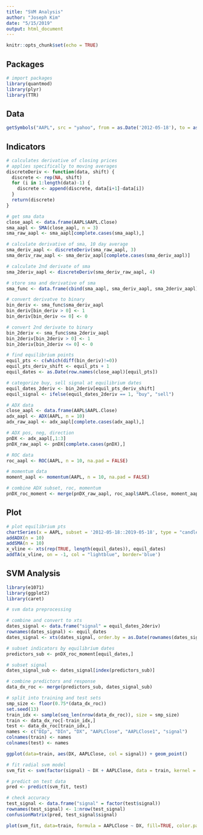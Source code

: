 ```yaml
---
title: "SVM Analysis"
author: "Joseph Kim"
date: "5/15/2019"
output: html_document
---
```


```r
knitr::opts_chunk$set(echo = TRUE)
```

## Packages

```r
# import packages
library(quantmod)
library(plyr)
library(TTR)
```

## Data

```r
getSymbols("AAPL", src = "yahoo", from = as.Date('2012-05-18'), to = as.Date('2019-05-18'))
```

## Indicators 

```r
# calculates derivative of closing prices
# applies specifically to moving averages
discreteDeriv <- function(data, shift) {
  discrete <- rep(NA, shift)
  for (i in 1:length(data)-1) {
    discrete <- append(discrete, data[i+1]-data[i])
  }
  return(discrete)
}
```

```r
# get sma data
close_aapl <- data.frame(AAPL$AAPL.Close)
sma_aapl <- SMA(close_aapl, n = 3)
sma_raw_aapl <- sma_aapl[complete.cases(sma_aapl),]
```

```r
# calculate derivative of sma, 10 day average
sma_deriv_aapl <- discreteDeriv(sma_raw_aapl, 3)
sma_deriv_raw_aapl <- sma_deriv_aapl[complete.cases(sma_deriv_aapl)]
```

```r
# calculate 2nd derivate of sma
sma_2deriv_aapl <- discreteDeriv(sma_deriv_raw_aapl, 4)
```

```r
# store sma and derivative of sma
sma_func <- data.frame(cbind(sma_aapl, sma_deriv_aapl, sma_2deriv_aapl))
```

```r
# convert derivatve to binary
bin_deriv <- sma_func$sma_deriv_aapl
bin_deriv[bin_deriv > 0] <- 1
bin_deriv[bin_deriv <= 0] <- 0

# convert 2nd derivate to binary
bin_2deriv <- sma_func$sma_2deriv_aapl
bin_2deriv[bin_2deriv > 0] <- 1
bin_2deriv[bin_2deriv <= 0] <- 0

# find equilibrium points
equil_pts <- c(which(diff(bin_deriv)!=0))
equil_pts_deriv_shift <- equil_pts + 1
equil_dates <- as.Date(row.names(close_aapl)[equil_pts])

# categorize buy, sell signal at equilibrium dates
equil_dates_2deriv <- bin_2deriv[equil_pts_deriv_shift]
equil_signal <- ifelse(equil_dates_2deriv == 1, "buy", "sell")
```

```r
# ADX data
close_aapl <- data.frame(AAPL$AAPL.Close)
adx_aapl <- ADX(AAPL, n = 10)
adx_raw_aapl <- adx_aapl[complete.cases(adx_aapl),] 

# ADX pos, neg, direction
pnDX <- adx_aapl[,1:3]
pnDX_raw_aapl <- pnDX[complete.cases(pnDX),]

# ROC data
roc_aapl <- ROC(AAPL, n = 10, na.pad = FALSE)

# momentum data
moment_aapl <- momentum(AAPL, n = 10, na.pad = FALSE)

# combine ADX subset, roc, momentum
pnDX_roc_moment <- merge(pnDX_raw_aapl, roc_aapl$AAPL.Close, moment_aapl$AAPL.Close)
```

## Plot

```r
# plot equilibrium pts
chartSeries(x = AAPL, subset = '2012-05-18::2019-05-18', type = "candlesticks", theme = chartTheme("white"), up.col = "green", dn.col = "red") 
addADX(n = 10)
addSMA(n = 10)
x_vline <- xts(rep(TRUE, length(equil_dates)), equil_dates)
addTA(x_vline, on = -1, col = "lightblue", border='blue')
```

## SVM Analysis

```r
library(e1071)
library(ggplot2)
library(caret)
```


```r
# svm data preprocessing

# combine and convert to xts
dates_signal <- data.frame("signal" = equil_dates_2deriv)
rownames(dates_signal) <- equil_dates
dates_signal <- xts(dates_signal, order.by = as.Date(rownames(dates_signal), "%Y-%m-%d"))

# subset indicators by equilibrium dates
predictors_sub <- pnDX_roc_moment[equil_dates,]

# subset signal 
dates_signal_sub <- dates_signal[index(predictors_sub)]

# combine predictors and response
data_dx_roc <- merge(predictors_sub, dates_signal_sub)

# split into training and test sets
smp_size <- floor(0.75*(data_dx_roc))
set.seed(13)
train_idx <- sample(seq_len(nrow(data_dx_roc)), size = smp_size)
train <- data_dx_roc[-train_idx,]
test <- data_dx_roc[train_idx,]
names <- c("DIp", "DIn", "DX", "AAPLClose", "AAPLClose1", "signal")
colnames(train) <- names
colnames(test) <- names
```

```r
ggplot(data=train, aes(DX, AAPLClose, col = signal)) + geom_point()
```

```r
# fit radial svm model
svm_fit <- svm(factor(signal) ~ DX + AAPLClose, data = train, kernel = "linear", degree = 3)
```

```r
# predict on test data
pred <- predict(svm_fit, test)

# check accuracy
test_signal <- data.frame("signal" = factor(test$signal))
rownames(test_signal) <- 1:nrow(test_signal)
confusionMatrix(pred, test_signal$signal)
```

```r
plot(svm_fit, data=train, formula = AAPLClose ~ DX, fill=TRUE, color.palette = cm.colors)
```


